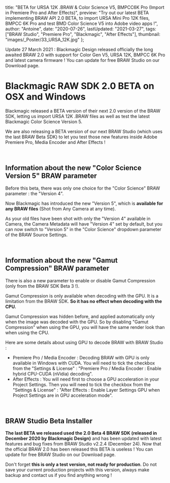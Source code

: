 
  title: "BETA for URSA 12K .BRAW & Color Science V5, BMPCC6K Pro (Import in Premiere Pro and After Effects)",
  preview: "Try out our latest BETA implementing BRAW API 2.0 BETA, to import URSA Mini Pro 12K files, BMPCC 6K Pro and test BMD Color Science V5 into Adobe video apps !",
  author: "Antoine",
  date: "2020-07-26",
  lastUpdated: "2021-03-27",
  tags: ["BRAW Studio", "Premiere Pro", "Blackmagic", "After Effects"],
  thumbnail: "images/_Poster/33_URSA_12K.jpg"
};


Update 27 March 2021 : Blackmagic Design released officially the long awaited BRAW 2.0 with support for Color Gen V5, URSA 12K, BMPCC 6K Pro and latest camera firmware ! You can update for free <Link href="/BRAW_Studio/Download/">BRAW Studio on our Download page</Link>.

# Blackmagic RAW SDK 2.0 BETA on OSX and Windows 

Blackmagic released a BETA version of their next 2.0 version of the BRAW SDK, letting us import URSA 12K .BRAW files as well as test the latest Blackmagic Color Science Version 5.

We are also releasing a BETA version of our next BRAW Studio (which uses the last BRAW Beta SDK) to let you test those new features inside Adobe Premiere Pro, Media Encoder and After Effects !

<br/>

## Information about the new "Color Science Version 5" BRAW parameter

Before this beta, there was only one choice for the "Color Science" BRAW parameter : the "Version 4".

Now Blackmagic has introduced the new "Version 5", which is <strong>available for any BRAW files</strong> (Shot from Any Camera at any time).

As your old files have been shot with only the "Version 4" available in Camera, the Camera Metadata will have "Version 4" set by default, but you can now switch to "Version 5" in the "Color Science" dropdown parameter of the BRAW Source Settings. 

<br/>

## Information about the new "Gamut Compression" BRAW parameter

There is also a new parameter to enable or disable Gamut Compression (only from the BRAW SDK Beta 3 !). 

Gamut Compression is only available when decoding with the GPU. It is a limitation from the BRAW SDK. <strong>So it has no effect when decoding with the CPU.</strong>

Gamut Compression was hidden before, and applied automatically only when the image was decoded with the GPU. So by disabling "Gamut Compression" when using the GPU, you will have the same render look than when using the CPU.

Here are some details about using GPU to decode BRAW with BRAW Studio :
<ul>
  <li>Premiere Pro / Media Encoder : Decoding BRAW with GPU is only available in Windows with CUDA. You will need to tick the checkbox from the "Settings &amp; License" : "Premiere Pro / Media Encoder : Enable hybrid CPU-CUDA (nVidia) decoding".</li>
  <li>After Effects : You will need first to choose a GPU acceleration in your Project Settings. Then you will need to tick the checkbox from the "Settings &amp; License" : "After Effects : Enable Layer Settings GPU when Project Settings are in GPU acceleration mode".</li>
</ul>

<br/>

## BRAW Studio Beta Installer

<strong>The last BETA we released used the 2.0 Beta 4 BRAW SDK (released in December 2020 by Blackmagic Design)</strong> and has been updated with latest features and bug fixes from BRAW Studio v2.2.4 (December 24). Now that the official BRAW 2.0 has been released this BETA is useless ! You can update for free <Link href="/BRAW_Studio/Download/">BRAW Studio on our Download page</Link>.
<br />

Don't forget **this is only a test version, not ready for production**. Do not save your current production projects with this version, always make backup and contact us if you find anything wrong !